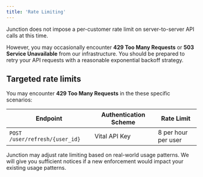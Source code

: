 ```yaml
---
title: 'Rate Limiting'
---
```


Junction does not impose a per-customer rate limit on server-to-server API calls at this time.

However, you may occasionally encounter **429 Too Many Requests** or **503 Service Unavailable** from our infrastructure.
You should be prepared to retry your API requests with a reasonable exponential backoff strategy.


## Targeted rate limits

You may encounter **429 Too Many Requests** in the these specific scenarios:

| Endpoint                                    | Authentication Scheme | Rate Limit                  |
| ------------------------------------------- | --------------------- | --------------------------- |
| `POST /user/refresh/{user_id}`              | Vital API Key         | 8 per hour per user         |

<Note>
Junction may adjust rate limiting based on real-world usage patterns. We will give you sufficient notices
if a new enforcement would impact your existing usage patterns.
</Note>

